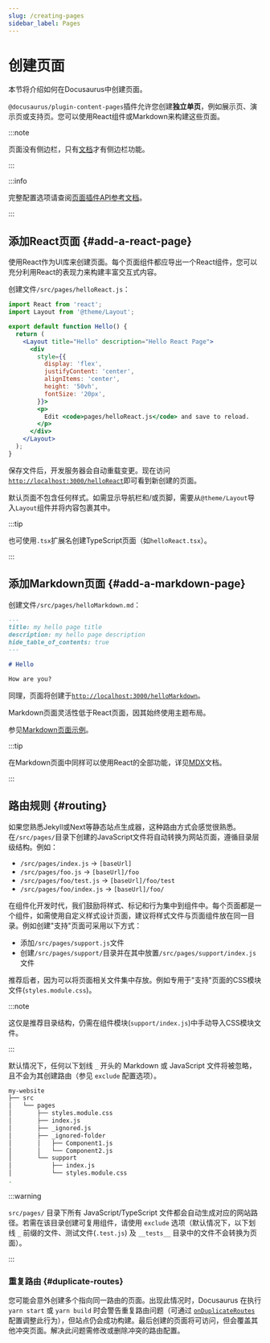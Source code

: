 ```yaml
---
slug: /creating-pages
sidebar_label: Pages
---
```


# 创建页面

本节将介绍如何在Docusaurus中创建页面。

`@docusaurus/plugin-content-pages`插件允许您创建**独立单页**，例如展示页、演示页或支持页。您可以使用React组件或Markdown来构建这些页面。

:::note

页面没有侧边栏，只有[文档](./docs/docs-introduction.mdx)才有侧边栏功能。

:::

:::info

完整配置选项请查阅[页面插件API参考文档](./../api/plugins/plugin-content-pages.mdx)。

:::

## 添加React页面 {#add-a-react-page}

使用React作为UI库来创建页面。每个页面组件都应导出一个React组件，您可以充分利用React的表现力来构建丰富交互式内容。

创建文件`/src/pages/helloReact.js`：

```jsx title="/src/pages/helloReact.js"
import React from 'react';
import Layout from '@theme/Layout';

export default function Hello() {
  return (
    <Layout title="Hello" description="Hello React Page">
      <div
        style={{
          display: 'flex',
          justifyContent: 'center',
          alignItems: 'center',
          height: '50vh',
          fontSize: '20px',
        }}>
        <p>
          Edit <code>pages/helloReact.js</code> and save to reload.
        </p>
      </div>
    </Layout>
  );
}
```

保存文件后，开发服务器会自动重载变更。现在访问[`http://localhost:3000/helloReact`](http://localhost:3000/helloReact)即可看到新创建的页面。

默认页面不包含任何样式。如需显示导航栏和/或页脚，需要从`@theme/Layout`导入`Layout`组件并将内容包裹其中。

:::tip

也可使用`.tsx`扩展名创建TypeScript页面（如`helloReact.tsx`）。

:::

## 添加Markdown页面 {#add-a-markdown-page}

创建文件`/src/pages/helloMarkdown.md`：

```md title="/src/pages/helloMarkdown.md"
---
title: my hello page title
description: my hello page description
hide_table_of_contents: true
---

# Hello

How are you?
```

同理，页面将创建于[`http://localhost:3000/helloMarkdown`](http://localhost:3000/helloMarkdown)。

Markdown页面灵活性低于React页面，因其始终使用主题布局。

参见[Markdown页面示例](/examples/markdownPageExample)。

:::tip

在Markdown页面中同样可以使用React的全部功能，详见[MDX](https://mdxjs.com/)文档。

:::

## 路由规则 {#routing}

如果您熟悉Jekyll或Next等静态站点生成器，这种路由方式会感觉很熟悉。在`/src/pages/`目录下创建的JavaScript文件将自动转换为网站页面，遵循目录层级结构。例如：

- `/src/pages/index.js` → `[baseUrl]`
- `/src/pages/foo.js` → `[baseUrl]/foo`
- `/src/pages/foo/test.js` → `[baseUrl]/foo/test`
- `/src/pages/foo/index.js` → `[baseUrl]/foo/`

在组件化开发时代，我们鼓励将样式、标记和行为集中到组件中。每个页面都是一个组件，如需使用自定义样式设计页面，建议将样式文件与页面组件放在同一目录。例如创建"支持"页面可采用以下方式：

- 添加`/src/pages/support.js`文件
- 创建`/src/pages/support/`目录并在其中放置`/src/pages/support/index.js`文件

推荐后者，因为可以将页面相关文件集中存放。例如专用于"支持"页面的CSS模块文件(`styles.module.css`)。

:::note

这仅是推荐目录结构，仍需在组件模块(`support/index.js`)中手动导入CSS模块文件。

:::

默认情况下，任何以下划线 `_` 开头的 Markdown 或 JavaScript 文件将被忽略，且不会为其创建路由（参见 `exclude` 配置选项）。

```bash
my-website
├── src
│   └── pages
│       ├── styles.module.css
│       ├── index.js
│       ├── _ignored.js
│       ├── _ignored-folder
│       │   ├── Component1.js
│       │   └── Component2.js
│       └── support
│           ├── index.js
│           └── styles.module.css
.
```

:::warning

`src/pages/` 目录下所有 JavaScript/TypeScript 文件都会自动生成对应的网站路径。若需在该目录创建可复用组件，请使用 `exclude` 选项（默认情况下，以下划线 `_` 前缀的文件、测试文件(`.test.js`) 及 `__tests__` 目录中的文件不会转换为页面）。

:::

### 重复路由 {#duplicate-routes}

您可能会意外创建多个指向同一路由的页面。出现此情况时，Docusaurus 在执行 `yarn start` 或 `yarn build` 时会警告重复路由问题（可通过 [`onDuplicateRoutes`](../api/docusaurus.config.js.mdx#onDuplicateRoutes) 配置调整此行为），但站点仍会成功构建。最后创建的页面将可访问，但会覆盖其他冲突页面。解决此问题需修改或删除冲突的路由配置。